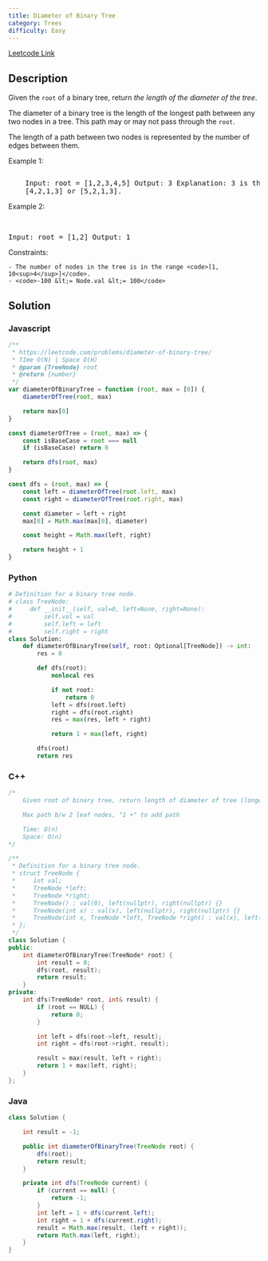 ```yaml
---
title: Diameter of Binary Tree
category: Trees
difficulty: Easy
---
```


<Callout>

[Leetcode Link](https://leetcode.com/problems/diameter-of-binary-tree)

</Callout>

## Description

Given the <code>root</code> of a binary tree, return _the length of the diameter of the tree_.

The diameter of a binary tree is the length of the longest path between any two nodes in a tree. This path may or may not pass through the <code>root</code>.

The length of a path between two nodes is represented by the number of edges between them.

Example 1:

<Image
	alt=""
	src="https://assets.leetcode.com/uploads/2021/03/06/diamtree.jpg"
	width={292}
	height={302}
/>
<br />

<pre className="overflow-x-auto">
	Input: root = [1,2,3,4,5] Output: 3 Explanation: 3 is the length of the path
	[4,2,1,3] or [5,2,1,3].
</pre>

Example 2:

<br />

<pre className="overflow-x-auto">Input: root = [1,2] Output: 1</pre>

Constraints:

    - The number of nodes in the tree is in the range <code>[1, 10<sup>4</sup>]</code>.
    - <code>-100 &lt;= Node.val &lt;= 100</code>

## Solution

### Javascript

```javascript
/**
 * https://leetcode.com/problems/diameter-of-binary-tree/
 * TIme O(N) | Space O(H)
 * @param {TreeNode} root
 * @return {number}
 */
var diameterOfBinaryTree = function (root, max = [0]) {
	diameterOfTree(root, max)

	return max[0]
}

const diameterOfTree = (root, max) => {
	const isBaseCase = root === null
	if (isBaseCase) return 0

	return dfs(root, max)
}

const dfs = (root, max) => {
	const left = diameterOfTree(root.left, max)
	const right = diameterOfTree(root.right, max)

	const diameter = left + right
	max[0] = Math.max(max[0], diameter)

	const height = Math.max(left, right)

	return height + 1
}
```

### Python

```python
# Definition for a binary tree node.
# class TreeNode:
#     def __init__(self, val=0, left=None, right=None):
#         self.val = val
#         self.left = left
#         self.right = right
class Solution:
    def diameterOfBinaryTree(self, root: Optional[TreeNode]) -> int:
        res = 0

        def dfs(root):
            nonlocal res

            if not root:
                return 0
            left = dfs(root.left)
            right = dfs(root.right)
            res = max(res, left + right)

            return 1 + max(left, right)

        dfs(root)
        return res

```

### C++

```cpp
/*
    Given root of binary tree, return length of diameter of tree (longest path b/w any 2 nodes)

    Max path b/w 2 leaf nodes, "1 +" to add path

    Time: O(n)
    Space: O(n)
*/

/**
 * Definition for a binary tree node.
 * struct TreeNode {
 *     int val;
 *     TreeNode *left;
 *     TreeNode *right;
 *     TreeNode() : val(0), left(nullptr), right(nullptr) {}
 *     TreeNode(int x) : val(x), left(nullptr), right(nullptr) {}
 *     TreeNode(int x, TreeNode *left, TreeNode *right) : val(x), left(left), right(right) {}
 * };
 */
class Solution {
public:
    int diameterOfBinaryTree(TreeNode* root) {
        int result = 0;
        dfs(root, result);
        return result;
    }
private:
    int dfs(TreeNode* root, int& result) {
        if (root == NULL) {
            return 0;
        }

        int left = dfs(root->left, result);
        int right = dfs(root->right, result);

        result = max(result, left + right);
        return 1 + max(left, right);
    }
};

```

### Java

```java
class Solution {

    int result = -1;

    public int diameterOfBinaryTree(TreeNode root) {
        dfs(root);
        return result;
    }

    private int dfs(TreeNode current) {
        if (current == null) {
            return -1;
        }
        int left = 1 + dfs(current.left);
        int right = 1 + dfs(current.right);
        result = Math.max(result, (left + right));
        return Math.max(left, right);
    }
}

```
